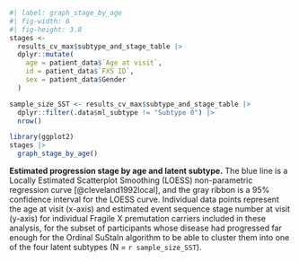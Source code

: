
::: {#suppfig-stage-by-age custom-style="Caption"}

```r
#| label: graph_stage_by_age
#| fig-width: 6
#| fig-height: 3.8
stages <-
  results_cv_max$subtype_and_stage_table |>
  dplyr::mutate(
    age = patient_data$`Age at visit`,
    id = patient_data$`FXS ID`,
    sex = patient_data$Gender
  )

sample_size_SST <- results_cv_max$subtype_and_stage_table |> 
  dplyr::filter(.data$ml_subtype != "Subtype 0") |> 
  nrow()

library(ggplot2)
stages |>
  graph_stage_by_age()

```

**Estimated progression stage by age and latent subtype.**
The blue line is a Locally Estimated Scatterplot Smoothing (LOESS)
non-parametric regression curve [@cleveland1992local],
and the gray ribbon is a 95% confidence interval for the LOESS curve.
Individual data points represent the 
age at visit (x-axis) and 
estimated event sequence stage number at visit (y-axis)
for individual Fragile X premutation carriers included in
these analysis,
for the subset of participants whose 
disease had progressed far enough for 
the Ordinal SuStaIn algorithm to be able to
cluster them into one of the four latent subtypes
(N = `r sample_size_SST`).

:::
